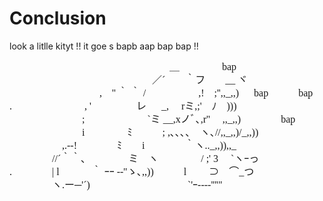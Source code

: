 # Conclusion

look a litlle kityt !! it goe s bapb aap bap bap !! 

```{=html}
<div style="font-family: Monapo, Mona, 'MS Pgothic', 'MS P繧ｴ繧ｷ繝�け', IPAMonaPGothic, 'IPA 繝｢繝翫� P繧ｴ繧ｷ繝�け', submona !important;
overflow: auto;
word-break: keep-all;
white-space: nowrap;
font-size: 16px;
margin-top: 0em;
line-height: 21px;">
　　　　　　　　　　　　　　　　＿ 　　　　bap<br>　　　　　　　　 　　　　　　／´　　｀フ　　__ ヾ<br>　　　　　　　　　,　'' ｀ ｀ / 　　　　　,!　;'',,_,,) 　 bap　　　bap<br>.　　　　　　　 , ' 　　　　 レ 　 _,　 rミ,;'　ﾉ　)))<br>　　　　　　　 ; 　 　 　 　 　`ミ __,xノﾞ､,r''　 ,,_,,)　　　　bap<br>　　　 　　　　i　 　　　ﾐ　　　; ,､､､、　ヽ､//,,_,,)/_,,))<br>　　　 　　,.-‐! 　 　 　 ﾐ　　i　　　　｀ヽ.._,,)),,_<br>　　 　　//´｀｀､　　　　 ミ　ヽ　　　　 / ;' 3　 `ヽｰっ　<br>.　　　　| l　　 　｀ ｰｰ -‐''ゝ､,,))　　　l　　 ⊃　⌒_つ<br>　　　 　ヽ.ー─'´) 　 　　 　　　　　　`'ｰ---‐''''" 　　　　　　　
</div>
```